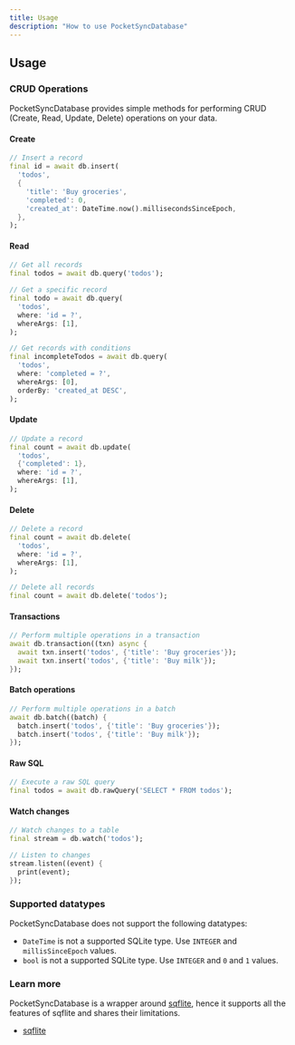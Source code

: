 ```yaml
---
title: Usage
description: "How to use PocketSyncDatabase"
---
```


## Usage

### CRUD Operations

PocketSyncDatabase provides simple methods for performing CRUD (Create, Read, Update, Delete) operations on your data.

#### Create

```dart
// Insert a record
final id = await db.insert(
  'todos',
  {
    'title': 'Buy groceries',
    'completed': 0,
    'created_at': DateTime.now().millisecondsSinceEpoch,
  },
);
```

#### Read

```dart
// Get all records
final todos = await db.query('todos');

// Get a specific record
final todo = await db.query(
  'todos',
  where: 'id = ?',
  whereArgs: [1],
);

// Get records with conditions
final incompleteTodos = await db.query(
  'todos',
  where: 'completed = ?',
  whereArgs: [0],
  orderBy: 'created_at DESC',
);
```

#### Update

```dart
// Update a record
final count = await db.update(
  'todos',
  {'completed': 1},
  where: 'id = ?',
  whereArgs: [1],
);
```

#### Delete

```dart
// Delete a record
final count = await db.delete(
  'todos',
  where: 'id = ?',
  whereArgs: [1],
);

// Delete all records
final count = await db.delete('todos');
```

#### Transactions

```dart
// Perform multiple operations in a transaction
await db.transaction((txn) async {
  await txn.insert('todos', {'title': 'Buy groceries'});
  await txn.insert('todos', {'title': 'Buy milk'});
});
```

#### Batch operations

```dart
// Perform multiple operations in a batch
await db.batch((batch) {
  batch.insert('todos', {'title': 'Buy groceries'});
  batch.insert('todos', {'title': 'Buy milk'});
});
```

#### Raw SQL

```dart
// Execute a raw SQL query
final todos = await db.rawQuery('SELECT * FROM todos');
```

#### Watch changes

```dart
// Watch changes to a table
final stream = db.watch('todos');

// Listen to changes
stream.listen((event) {
  print(event);
});
```

### Supported datatypes

PocketSyncDatabase does not support the following datatypes:

- `DateTime` is not a supported SQLite type. Use `INTEGER` and `millisSinceEpoch` values.
- `bool` is not a supported SQLite type. Use `INTEGER` and `0` and `1` values.

### Learn more

PocketSyncDatabase is a wrapper around [sqflite](https://pub.dev/packages/sqflite), hence it supports all the features of sqflite and shares their limitations.

- [sqflite](https://pub.dev/packages/sqflite)

